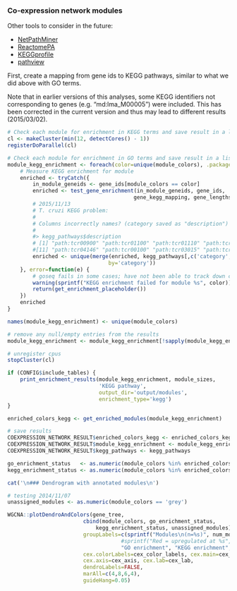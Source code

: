 ### Co-expression network modules

Other tools to consider in the future:

- [NetPathMiner](http://bioconductor.org/packages/release/bioc/html/NetPathMiner.html)
- [ReactomePA](http://bioconductor.org/packages/release/bioc/html/ReactomePA.html)
- [KEGGprofile](http://www.bioconductor.org/packages/release/bioc/html/KEGGprofile.html)
- [pathview](http://www.bioconductor.org/packages/release/bioc/html/pathview.html)

First, create a mapping from gene ids to KEGG pathways, similar to what we did
above with GO terms.

Note that in earlier versions of this analyses, some KEGG identifiers not
corresponding to genes (e.g. "md:lma_M00005") were included. This has been
corrected in the current version and thus may lead to different results
(2015/03/02).

```r
# Check each module for enrichment in KEGG terms and save result in a list
cl <- makeCluster(min(12, detectCores() - 1))
registerDoParallel(cl)

# Check each module for enrichment in GO terms and save result in a list
module_kegg_enrichment <- foreach(color=unique(module_colors), .packages=c('goseq')) %dopar% {
    # Measure KEGG enrichment for module
    enriched <- tryCatch({
        in_module_geneids <- gene_ids[module_colors == color]
        enriched <- test_gene_enrichment(in_module_geneids, gene_ids,
                                        gene_kegg_mapping, gene_lengths)
        # 2015/11/13
        # T. cruzi KEGG problem:
        #
        # Columns incorrectly names? (category saved as "description")
        # 
        #> kegg_pathways$description
        # [1] "path:tcr00900" "path:tcr01100" "path:tcr01110" "path:tcr01130" "path:tcr03010" "path:tcr00230" "path:tcr03050" "path:tcr04141" "path:tcr01040" "path:tcr01212"
        #[11] "path:tcr04146" "path:tcr00100" "path:tcr03015" "path:tcr05142" "path:tcr00330" "path:tcr03013" "path:tcr03040" "path:tcr00480" "path:tcr00220" "path:tcr00250"
        enriched <- unique(merge(enriched, kegg_pathways[,c('category','name')],
                                by='category'))
    }, error=function(e) {
        # goseq fails in some cases; have not been able to track down cause yet
        warning(sprintf("KEGG enrichment failed for module %s", color))
        return(get_enrichment_placeholder())
    })
    enriched
}

names(module_kegg_enrichment) <- unique(module_colors)

# remove any null/empty entries from the results
module_kegg_enrichment <- module_kegg_enrichment[!sapply(module_kegg_enrichment, is.null)]

# unregister cpus
stopCluster(cl)
```

```r
if (CONFIG$include_tables) {
    print_enrichment_results(module_kegg_enrichment, module_sizes, 
                             'KEGG pathway',
                             output_dir='output/modules',
                             enrichment_type='kegg')
}

enriched_colors_kegg <- get_enriched_modules(module_kegg_enrichment)

# save results
COEXPRESSION_NETWORK_RESULT$enriched_colors_kegg <- enriched_colors_kegg
COEXPRESSION_NETWORK_RESULT$module_kegg_enrichment <- module_kegg_enrichment
COEXPRESSION_NETWORK_RESULT$kegg_pathways <- kegg_pathways
```

```r
go_enrichment_status   <- as.numeric(module_colors %in% enriched_colors_go)
kegg_enrichment_status <- as.numeric(module_colors %in% enriched_colors_kegg)
```

```r

cat('\n### Dendrogram with annotated modules\n')

# testing 2014/11/07
unassigned_modules <- as.numeric(module_colors == 'grey')

WGCNA::plotDendroAndColors(gene_tree,
                        cbind(module_colors, go_enrichment_status,
                            kegg_enrichment_status, unassigned_modules),
                        groupLabels=c(sprintf("Modules\n(n=%s)", num_modules),
                                    #sprintf("Red = upregulated at %s", CONFIG$de_cond2),
                                    "GO enrichment", "KEGG enrichment", "Unassigned"),
                        cex.colorLabels=cex_color_labels, cex.main=cex_main,
                        cex.axis=cex_axis, cex.lab=cex_lab,
                        dendroLabels=FALSE,
                        marAll=c(4,8,6,4),
                        guideHang=0.05)
```
